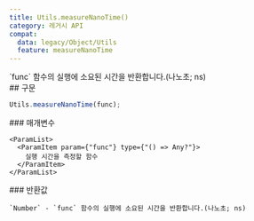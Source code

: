 ```yaml
---
title: Utils.measureNanoTime()
category: 레거시 API
compat:
  data: legacy/Object/Utils
  feature: measureNanoTime
---
```


<Section>
  `func` 함수의 실행에 소요된 시간을 반환합니다.(나노초; ns)
</Section>
<Section>
  ## 구문

  ~~~js
  Utils.measureNanoTime(func);
  ~~~

  <Section>
    ### 매개변수

    <ParamList>
      <ParamItem param={"func"} type={"() => Any?"}>
        실행 시간을 측정할 함수
      </ParamItem>
    </ParamList>
  </Section>
  <Section>
    ### 반환값

    `Number` - `func` 함수의 실행에 소요된 시간을 반환합니다.(나노초; ns)
  </Section>
</Section>
